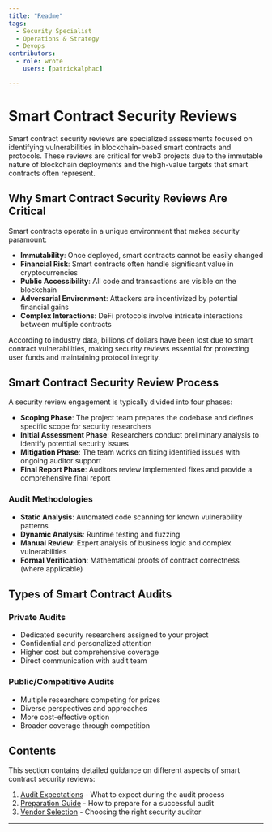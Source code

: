 ```yaml
---
title: "Readme"
tags:
  - Security Specialist
  - Operations & Strategy
  - Devops
contributors:
  - role: wrote
    users: [patrickalphac]

---
```




<TagProvider>
<TagFilter />

# Smart Contract Security Reviews

<TagList tags={frontmatter.tags} />
<AttributionList contributors={frontmatter.contributors} />

Smart contract security reviews are specialized assessments focused on identifying vulnerabilities in blockchain-based smart contracts and protocols. These reviews are critical for web3 projects due to the immutable nature of blockchain deployments and the high-value targets that smart contracts often represent.

## Why Smart Contract Security Reviews Are Critical

Smart contracts operate in a unique environment that makes security paramount:

- **Immutability**: Once deployed, smart contracts cannot be easily changed
- **Financial Risk**: Smart contracts often handle significant value in cryptocurrencies
- **Public Accessibility**: All code and transactions are visible on the blockchain
- **Adversarial Environment**: Attackers are incentivized by potential financial gains
- **Complex Interactions**: DeFi protocols involve intricate interactions between multiple contracts

According to industry data, billions of dollars have been lost due to smart contract vulnerabilities, making security reviews essential for protecting user funds and maintaining protocol integrity.

## Smart Contract Security Review Process

A security review engagement is typically divided into four phases:

- **Scoping Phase**: The project team prepares the codebase and defines specific scope for security researchers
- **Initial Assessment Phase**: Researchers conduct preliminary analysis to identify potential security issues
- **Mitigation Phase**: The team works on fixing identified issues with ongoing auditor support
- **Final Report Phase**: Auditors review implemented fixes and provide a comprehensive final report

### Audit Methodologies

- **Static Analysis**: Automated code scanning for known vulnerability patterns
- **Dynamic Analysis**: Runtime testing and fuzzing
- **Manual Review**: Expert analysis of business logic and complex vulnerabilities
- **Formal Verification**: Mathematical proofs of contract correctness (where applicable)

## Types of Smart Contract Audits

### Private Audits

- Dedicated security researchers assigned to your project
- Confidential and personalized attention
- Higher cost but comprehensive coverage
- Direct communication with audit team

### Public/Competitive Audits

- Multiple researchers competing for prizes
- Diverse perspectives and approaches
- More cost-effective option
- Broader coverage through competition

## Contents

This section contains detailed guidance on different aspects of smart contract security reviews:

1. [Audit Expectations](/external-security-reviews/smart-contracts/expectation) - What to expect during the audit process
2. [Preparation Guide](/external-security-reviews/smart-contracts/preparation) - How to prepare for a successful audit
3. [Vendor Selection](/external-security-reviews/smart-contracts/vendor-selection) - Choosing the right security auditor

---

</TagProvider>
<ContributeFooter />